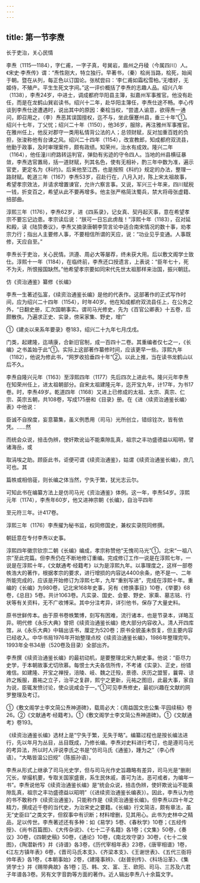 ```yaml
---
---
---
```

title: 第一节李焘
---



长于吏治，关心民情

李焘（1115—1184），字仁甫，一字子真，号巽岩，眉州之丹稜（今属四川）人。《宋史·李焘传》谓：“焘性刚大，特立独行。早著书，（秦）桧尚当路，桧死，始闻于朝。暨在从列，每正色以订国论。张栻尝曰：‘李仁甫如霜松雪柏。’无嗜好，无姬侍，不殖产。平生生死文字间。”这一评价概括了李焘的志趣人品。绍兴八年（1138），李焘24岁，中进士，调成都府华阳县主簿，拟嘉州军事推官。他没有赴任，而是在龙鹤山巽岩读书。绍兴十二年，赴华阳主簿任，李焘仕途不畅。李心传谈到李焘仕途遭遇时，说出其中的原因：秦桧当权，“尝遣人谕意，欲得焘一通问，即召用之，（李）焘恶其误国擅权，迄不与，坐此偃蹇州县，垂三十年”①。绍兴十七年，丁父忧；绍兴二十年（1150），他36岁，服除，再注雅州军事推官。在雅州任上，他反对郡守一类用私情背公法的人；总领财赋，反对加重百姓的负担，张浚称他有台谏之风。绍兴二十四年（1154），改宣教郎，知成都府双流县，他勤于政事，及时审理案件，颇有政绩。知荣州，治水有成效。隆兴二年（1164），他任潼川府路转运判官，弹劾有劣迹的守令四人。当地的州县横征暴敛，李焘选官置局，括一道财赋，列其名色，使有无相补，酌三年中数为准，遍示官吏，更定名为《科约》。后来他至江西，也是按照《科约》规定的办法，整理一路财赋。乾道三年（1167）李焘53岁，召赴行在，八月入对，陈上宋太祖故事，希望孝宗效法，并请求增置谏官，允许六察言事。又说，军兴三十年来，四川赋税一钱，折变百之，希望从此不要再增多。他主张严格简汰蜀兵，禁大将毋张虚籍、掊部曲。

淳熙三年（1176），李焘62岁，进《四系录》，记女真、契丹起灭事，意在希望孝宗不要忘记边患。孝宗读后说：“朕可一日忘此虏哉！”淳熙十年（1183），召对延和殿，读《陆贽奏议》，李焘又摘录唐朝李贽言论中适合南宋情况的数十事，劝孝宗力行；指出人主要修人事，不要相信所谓的天应，说：“功业见乎变通。人事既修，天应自至。”

李焘长于吏治，关心民情。洪遵、周必大等屡荐，终未获大用。后以敷文阁学士致仕。淳熙十一年（1184），在临终前，李焘还口授遗言，上表说：“臣年七十，死不为夭，所恨报国缺然。”他希望孝宗要如同宋代先世太祖那样来治国，振兴朝廷。

仿《资治通鉴》纂修《长编》

李焘一生著述弘富，《续资治通鉴长编》是他的代表作。这部著作的正式写作时间，应为绍兴二十四年（1154），时年40岁。他在知成都府双流县任上，在公务之外，“日翻史册，汇次国朝事实。谓司马光修史，先为《百官公卿表》十五卷，后颇散佚。乃遍求正史、实录，傍采家集、野史，增广

①《建炎以来系年要录》卷183，绍兴二十九年七月戊戌。

门类，起建隆，迄靖康，合新旧官制，成一百四十二卷。其重编者仅七之一，《长编》之书盖始于此”①。实际上这部著作纂修时间，应该更早一些。淳熙九年（1182），他说为修此书，“网罗收拾垂四十年”②。以此上推，当在读书龙鹤山以后不久。

李焘自隆兴元年（1163）至淳熙四年（1177）先后四次上进此书。隆兴元年李焘在知荣州任上，进太祖朝部分。自宋太祖建隆元年，迄开宝九年，计17年，为书17卷。时，李焘49岁。乾道四年（1168）又进上已修成的太祖、太宗、真宗、仁宗、英宗五朝，共108卷，写成175册和《目录》册。在《进〈续资治通鉴长编〉表》中他说：

臣诚不自揆度，妄意纂集，虽义例悉用（司马）光所创立，错综铨次，皆有依凭。……然

而统会众说，掊击伪辨，使奸欺讹讪不能乘隙乱真，祖宗之丰功盛德益以昭明，譬诸海岳，或

取涓埃之助。顾臣此书，讵便可谓《续资治通鉴》，姑谓《续资治通鉴长编》，庶几可也。其

篇帙或相倍蓰，则长编之体当然，宁失于繁，犹光志云尔。

可知此书在编纂方法上是仿司马光《资治通鉴》体例。这一年，李焘54岁。淳熙元年（1174），李焘年60岁，他又进神宗朝《长编》，自治平四年

至元符三年。计417卷。

淳熙三年（1176）李焘擢为秘书监，权同修国史，兼权实录院同修撰。

朝廷意在专付李焘以史事。

淳熙四年徽宗钦宗二朝《长编》编成，孝宗称赞他“无愧司马光”①。北宋“一祖八宗”至此完篇。但李焘仍在不断地修订重编。完成修订工作一说是在淳熙七年，一说是在淳熙十年，《文献通考·经籍考》以为是淳熙九年。以事理度之，这样一部卷帙浩大的著作，根据孝宗的要求，进行增损的内容达4400余条，绝不是一、二年所能完成的，应该是开始修订为淳熙七年，九年“重别写进”，完成在淳熙十年。重编的《长编》为980卷，记北宋168年史事，另有《修换事目》10卷，《举要》68卷，《总目》5卷。共计1063卷。凡实录、国史、会要、野史、家乘、墓志铭、行状等有关资料，无不广收博采。其中分注考异，详引他书，保存了大量史料。

原书世鲜传本。由于原书卷帙繁博，刻写有困难，流行诸本，也是节录本，详略互异。明代修《永乐大典》曾把《续资治通鉴长编》绝大部分内容收入。清人开四库馆，从《永乐大典》中辑出该书，厘定为520卷；原书全貌虽未恢复，但主要内容已经收入。中华书局1976年开始整理点校《续资治通鉴长编》，1986年整理完毕。1993年全书34册（520卷及目录）全部出齐。

李焘撰《续资治通鉴长编》的最初动机，是要整理北宋九朝史事。他说：“臣尽力史学，于本朝故事尤切欣慕。每恨士大夫各信所传，不考诸《实录》、正史，纷错难信。如建隆、开宝之禅授，涪陵、岐、魏之迁殁，景德、庆历之盟誓，曩霄、谅祚之叛服，嘉祐之立子，治平之复辟，熙宁之更新，元祐之图旧，此最大事，家自为说，臣辄发愤讨论，使众说咸会于一。”①可见李焘修史，最初兴趣在文献的网罗整理及考订。

①《敷文阁学士李文简公焘神道碑》，载周必大：《周益国文忠公集·平园续稿》卷26。②《文献通考·经籍考》。①《敷文阁学士李文简公焘神道碑》。①《文献通考》卷193。

《续资治通鉴长编》选材上是“宁失于繁，无失于略”。编纂过程也是按长编法进行，先以年月为丛目，丛目既成，乃修长编。李焘对史料进行考订，也是遵司马光的考异法，所以时人评说李氏之书是“仿司马氏《通鉴》，踵为之”（李心传语）。“大略皆温公旧规”（陈振孙语）。

李焘从形式上继承了司马光史学，但与司马光作史旨趣略有差异，司马光是“删削冗长，举撮机要，专取关国家盛衰，系生民休戚，善可为法，恶可戒者，为编年一书”。李焘说他写《续资治通鉴长编》是“统会众说，掊击伪辨，使奸欺讹讪不能乘隙乱真，祖宗之丰功盛德益以昭明”（《进续资治通鉴长编表》）。因此，李焘认为他的书不敢称作《续资治通鉴》，只能称作是《续资治通鉴长编》。但李焘以四十年之精力，撰成近千卷的当代史，为治宋史之要籍。《长编》行文简洁，颇有章法，虽无“史臣曰”之类文字，但叙事中有识断；材料增删，见其用心。此书为史林中之精品，足以传世。李焘著述还有多种：如《易学》5卷、《春秋学》10卷；《五经传授》、《尚书百篇图》、《大传杂说》、《七十二子名籍》各1卷；《文集》50卷，《奏议》30卷，《四朝史稿》50卷，《通论》10卷，《南北攻守录》30卷，《七十二侯图》，《陶潜新传》并《诗谱》各3卷，《历代宰相年表》23卷，《唐宰相谱》1卷，《江左方镇年表》6卷，《晋司马氏本支》、《齐梁本支》、《王谢世表》、《五代三衙将帅年表》各1卷，《本朝事始》2卷，《建隆事辨》、《赵普别传》、《科场沿革》、《集贤学士》并《赐带典故》各1卷；范、韩、文、富、王、欧阳、司马、三苏及六君子年谱各3卷。另有文字音韵等方面的著作。近人辑出李焘八十余篇文字。